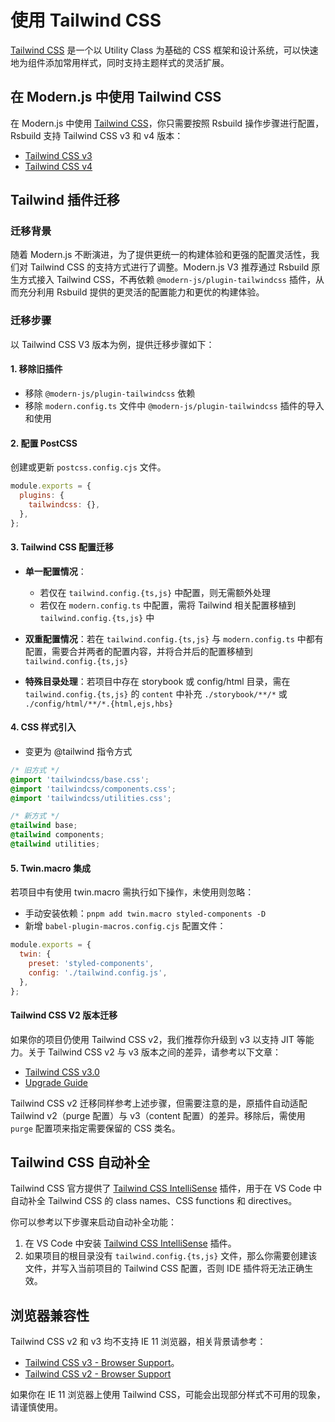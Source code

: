 # 使用 Tailwind CSS

[Tailwind CSS](https://tailwindcss.com/) 是一个以 Utility Class 为基础的 CSS 框架和设计系统，可以快速地为组件添加常用样式，同时支持主题样式的灵活扩展。

## 在 Modern.js 中使用 Tailwind CSS

在 Modern.js 中使用 [Tailwind CSS](https://tailwindcss.com/)，你只需要按照 Rsbuild 操作步骤进行配置，Rsbuild 支持 Tailwind CSS v3 和 v4 版本：

- [Tailwind CSS v3](https://rsbuild.rs/zh/guide/styling/tailwindcss-v3#tailwind-css-v3)
- [Tailwind CSS v4](https://rsbuild.rs/zh/guide/styling/tailwindcss)

## Tailwind 插件迁移

### 迁移背景

随着 Modern.js 不断演进，为了提供更统一的构建体验和更强的配置灵活性，我们对 Tailwind CSS 的支持方式进行了调整。Modern.js V3 推荐通过 Rsbuild 原生方式接入 Tailwind CSS，不再依赖 `@modern-js/plugin-tailwindcss` 插件，从而充分利用 Rsbuild 提供的更灵活的配置能力和更优的构建体验。

### 迁移步骤

以 Tailwind CSS V3 版本为例，提供迁移步骤如下：

#### 1. 移除旧插件

- 移除 `@modern-js/plugin-tailwindcss` 依赖
- 移除 `modern.config.ts` 文件中 `@modern-js/plugin-tailwindcss` 插件的导入和使用

#### 2. 配置 PostCSS

创建或更新 `postcss.config.cjs` 文件。

```js title="postcss.config.cjs"
module.exports = {
  plugins: {
    tailwindcss: {},
  },
};
```

#### 3. Tailwind CSS 配置迁移

- **单一配置情况**：

  - 若仅在 `tailwind.config.{ts,js}` 中配置，则无需额外处理
  - 若仅在 `modern.config.ts` 中配置，需将 Tailwind 相关配置移植到 `tailwind.config.{ts,js}` 中

- **双重配置情况**：若在 `tailwind.config.{ts,js}` 与 `modern.config.ts` 中都有配置，需要合并两者的配置内容，并将合并后的配置移植到 `tailwind.config.{ts,js}`

- **特殊目录处理**：若项目中存在 storybook 或 config/html 目录，需在 `tailwind.config.{ts,js}` 的 `content` 中补充 `./storybook/**/*` 或 `./config/html/**/*.{html,ejs,hbs}`

#### 4. CSS 样式引入

- 变更为 @tailwind 指令方式

```css
/* 旧方式 */
@import 'tailwindcss/base.css';
@import 'tailwindcss/components.css';
@import 'tailwindcss/utilities.css';

/* 新方式 */
@tailwind base;
@tailwind components;
@tailwind utilities;
```

#### 5. Twin.macro 集成

若项目中有使用 twin.macro 需执行如下操作，未使用则忽略：

- 手动安装依赖：`pnpm add twin.macro styled-components -D`
- 新增 `babel-plugin-macros.config.cjs` 配置文件：

```js title="babel-plugin-macros.config.cjs"
module.exports = {
  twin: {
    preset: 'styled-components',
    config: './tailwind.config.js',
  },
};
```

#### Tailwind CSS V2 版本迁移

如果你的项目仍使用 Tailwind CSS v2，我们推荐你升级到 v3 以支持 JIT 等能力。关于 Tailwind CSS v2 与 v3 版本之间的差异，请参考以下文章：

- [Tailwind CSS v3.0](https://tailwindcss.com/blog/tailwindcss-v3)
- [Upgrade Guide](https://v3.tailwindcss.com/docs/upgrade-guide)

Tailwind CSS v2 迁移同样参考上述步骤，但需要注意的是，原插件自动适配 Tailwind v2（purge 配置）与 v3（content 配置）的差异。移除后，需使用 `purge` 配置项来指定需要保留的 CSS 类名。

## Tailwind CSS 自动补全

Tailwind CSS 官方提供了 [Tailwind CSS IntelliSense](https://github.com/tailwindlabs/tailwindcss-intellisense) 插件，用于在 VS Code 中自动补全 Tailwind CSS 的 class names、CSS functions 和 directives。

你可以参考以下步骤来启动自动补全功能：

1. 在 VS Code 中安装 [Tailwind CSS IntelliSense](https://github.com/tailwindlabs/tailwindcss-intellisense) 插件。
2. 如果项目的根目录没有 `tailwind.config.{ts,js}` 文件，那么你需要创建该文件，并写入当前项目的 Tailwind CSS 配置，否则 IDE 插件将无法正确生效。

## 浏览器兼容性

Tailwind CSS v2 和 v3 均不支持 IE 11 浏览器，相关背景请参考：

- [Tailwind CSS v3 - Browser Support](https://tailwindcss.com/docs/browser-support)。
- [Tailwind CSS v2 - Browser Support](https://v2.tailwindcss.com/docs/browser-support)

如果你在 IE 11 浏览器上使用 Tailwind CSS，可能会出现部分样式不可用的现象，请谨慎使用。

